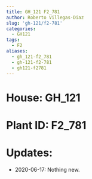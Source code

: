 ```yaml
---
title: GH_121 F2_781
author: Roberto Villegas-Diaz
slug: 'gh-121/f2-781'
categories:
  - GH121
tags:
  - F2
aliases:
  - gh_121-f2_781
  - gh-121-f2-781
  - gh121-f2781
---
```


# **House**: GH_121
# **Plant ID**: F2_781
# **Updates**: 
 - 2020-06-17: Nothing new.
